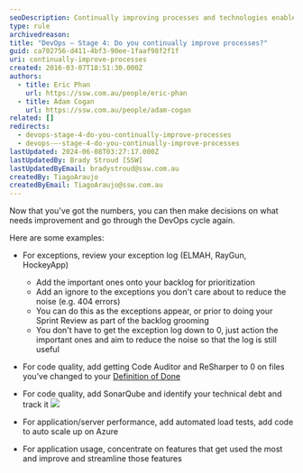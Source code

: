 ```yaml
---
seoDescription: Continually improving processes and technologies enables efficient DevOps practices and enhanced software quality through continuous learning and iteration.
type: rule
archivedreason:
title: "DevOps – Stage 4: Do you continually improve processes?"
guid: ca702756-d411-4bf3-90ee-1faaf98f2f1f
uri: continually-improve-processes
created: 2016-03-07T18:51:30.000Z
authors:
  - title: Eric Phan
    url: https://ssw.com.au/people/eric-phan
  - title: Adam Cogan
    url: https://ssw.com.au/people/adam-cogan
related: []
redirects:
  - devops-stage-4-do-you-continually-improve-processes
  - devops-–-stage-4-do-you-continually-improve-processes
lastUpdated: 2024-06-08T03:27:17.000Z
lastUpdatedBy: Brady Stroud [SSW]
lastUpdatedByEmail: bradystroud@ssw.com.au
createdBy: TiagoAraujo
createdByEmail: TiagoAraujo@ssw.com.au
---
```


Now that you’ve got the numbers, you can then make decisions on what needs improvement and go through the DevOps cycle again.

Here are some examples:
- For exceptions, review your exception log (ELMAH, RayGun, HockeyApp)

  - Add the important ones onto your backlog for prioritization
  - Add an ignore to the exceptions you don't care about to reduce the noise (e.g. 404 errors)
  - You can do this as the exceptions appear, or prior to doing your Sprint Review as part of the backlog grooming
  - You don't have to get the exception log down to 0, just action the important ones and aim to reduce the noise so that the log is still useful

- For code quality, add getting Code Auditor and ReSharper to 0 on files you’ve changed to your [Definition of Done](/definition-of-done)

- For code quality, add SonarQube and identify your technical debt and track it
  ![](improve-processes.png)

- For application/server performance, add automated load tests, add code to auto scale up on Azure

- For application usage, concentrate on features that get used the most and improve and streamline those features
